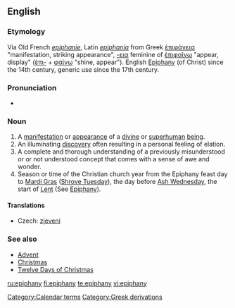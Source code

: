 {{see|Epiphany}}
==English==

===Etymology===
Via Old French ''[[epiphanie]]'', Latin ''[[epiphania]]'' from Greek [[ἐπιφάνεια]] "manifestation, striking appearance", [[-εια]] feminine of [[ἐπιφαίνω]] "appear, display" ([[ἐπι-]] + [[φαίνω]] "shine, appear"). English [[Epiphany]] (of Christ) since the 14th century, generic use since the 17th century.

===Pronunciation===
*{{audio|en-us-epiphany.ogg|Audio (US)}}

===Noun===
{{en-noun|epiphanies}}

# A [[manifestation]] or [[appearance]] of a [[divine]] or [[superhuman]] [[being]].
# An illuminating [[discovery]] often resulting in a personal feeling of elation.
# A complete and thorough understanding of a previously misunderstood or or not understood concept that comes with a sense of awe and wonder.
# Season or time of the Christian church year from the Epiphany feast day to [[Mardi Gras]] ([[Shrove Tuesday]]), the day before [[Ash Wednesday]], the start of [[Lent]] (See [[Epiphany]]).

====Translations====
{{trans-top|manifestation or appearance of a divine or superhuman being}}
*Czech: [[zjevení]] {{n}}
{{trans-mid}}
{{trans-bottom}}

===See also===
*[[Advent]]
*[[Christmas]]
*[[Twelve Days of Christmas]]

[[Category:Calendar terms]]
[[Category:Greek derivations]]

[[ru:epiphany]]
[[fi:epiphany]]
[[te:epiphany]]
[[vi:epiphany]]